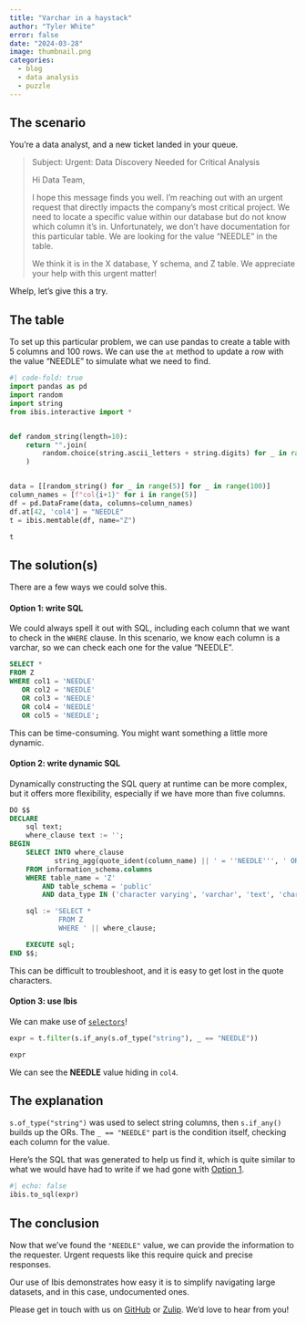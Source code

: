 ```yaml
---
title: "Varchar in a haystack"
author: "Tyler White"
error: false
date: "2024-03-28"
image: thumbnail.png
categories:
  - blog
  - data analysis
  - puzzle
---
```


## The scenario

You're a data analyst, and a new ticket landed in your queue.

> Subject: Urgent: Data Discovery Needed for Critical Analysis
>
> Hi Data Team,
>
> I hope this message finds you well. I'm reaching out with an urgent request
> that directly impacts the company's most critical project. We need to locate
> a specific value within our database but do not know which column it's in.
> Unfortunately, we don't have documentation for this particular table. We are
> looking for the value "NEEDLE" in the table.
>
> We think it is in the X database, Y schema, and Z table. We appreciate your
> help with this urgent matter!

Whelp, let's give this a try.

## The table

To set up this particular problem, we can use pandas to create a table with 5
columns and 100 rows. We can use the `at` method to update a row with the value
"NEEDLE" to simulate what we need to find.

```python
#| code-fold: true
import pandas as pd
import random
import string
from ibis.interactive import *


def random_string(length=10):
    return "".join(
        random.choice(string.ascii_letters + string.digits) for _ in range(length)
    )


data = [[random_string() for _ in range(5)] for _ in range(100)]
column_names = [f"col{i+1}" for i in range(5)]
df = pd.DataFrame(data, columns=column_names)
df.at[42, 'col4'] = "NEEDLE"
t = ibis.memtable(df, name="Z")
```

```python
t
```

## The solution(s)

There are a few ways we could solve this.

#### Option 1: write SQL

We could always spell it out with SQL, including each column that we want to
check in the `WHERE` clause. In this scenario, we know each column is a varchar,
so we can check each one for the value "NEEDLE".

```sql
SELECT *
FROM Z
WHERE col1 = 'NEEDLE'
   OR col2 = 'NEEDLE'
   OR col3 = 'NEEDLE'
   OR col4 = 'NEEDLE'
   OR col5 = 'NEEDLE';
```

This can be time-consuming. You might want something a little more dynamic.

#### Option 2: write dynamic SQL

Dynamically constructing the SQL query at runtime can be more complex, but it
offers more flexibility, especially if we have more than five columns.

```sql
DO $$
DECLARE
    sql text;
    where_clause text := '';
BEGIN
    SELECT INTO where_clause
           string_agg(quote_ident(column_name) || ' = ''NEEDLE''', ' OR ')
    FROM information_schema.columns
    WHERE table_name = 'Z'
        AND table_schema = 'public'
        AND data_type IN ('character varying', 'varchar', 'text', 'char');

    sql := 'SELECT *
            FROM Z
            WHERE ' || where_clause;

    EXECUTE sql;
END $$;
```

This can be difficult to troubleshoot, and it is easy to get lost in the quote
characters.

#### Option 3: use Ibis

We can make use of [`selectors`](../../reference/selectors.qmd)!

```python
expr = t.filter(s.if_any(s.of_type("string"), _ == "NEEDLE"))

expr
```

We can see the **NEEDLE** value hiding in `col4`.

## The explanation

`s.of_type("string")` was used to select string columns, then `s.if_any()`
builds up the ORs. The `_ == "NEEDLE"` part is the condition itself, checking
each column for the value.

Here's the SQL that was generated to help us find it, which is quite similar
to what we would have had to write if we had gone with [Option 1](#option-1-write-sql).

```python
#| echo: false
ibis.to_sql(expr)
```

## The conclusion

Now that we've found the `"NEEDLE"` value, we can provide the information to the
requester. Urgent requests like this require quick and precise responses.

Our use of Ibis demonstrates how easy it is to simplify navigating large
datasets, and in this case, undocumented ones.

Please get in touch with us on [GitHub](https://github.com/ibis-project) or
[Zulip](https://ibis-project.zulipchat.com/). We'd love to hear from you!
